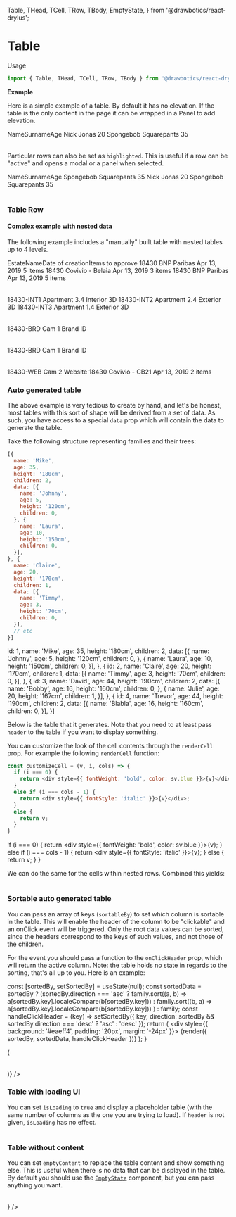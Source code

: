   Table,
  THead,
  TCell,
  TRow,
  TBody,
  EmptyState,
} from '@drawbotics/react-drylus';



# Table
Usage
```jsx
import { Table, THead, TCell, TRow, TBody } from '@drawbotics/react-drylus';
```

__Example__

Here is a simple example of a table. By default it has no elevation. If the table is the only content in the page it can be wrapped in a Panel to add elevation.

<Playground component={Table}>
  <div style={{ background: '#eaeff4', padding: '20px', margin: '-24px' }}>
    <Table>
      <THead>
        <TCell>Name</TCell>
        <TCell>Surname</TCell>
        <TCell>Age</TCell>
      </THead>
      <TBody>
        <TRow>
          <TCell>Nick</TCell>
          <TCell>Jonas</TCell>
          <TCell>20</TCell>
        </TRow>
        <TRow>
          <TCell>Spongebob</TCell>
          <TCell>Squarepants</TCell>
          <TCell>35</TCell>
        </TRow>
      </TBody>
    </Table>
  </div>
</Playground>

Particular rows can also be set as `highlighted`. This is useful if a row can be "active" and opens a modal or a panel when selected.
<Playground>
  <div style={{ background: '#F1F5F9', padding: '20px', margin: '-24px' }}>
    <Table highlighted>
      <THead>
        <TCell>Name</TCell>
        <TCell>Surname</TCell>
        <TCell>Age</TCell>
      </THead>
      <TBody>
        <TRow>
          <TCell>Spongebob</TCell>
          <TCell>Squarepants</TCell>
          <TCell>35</TCell>
        </TRow>
        <TRow>
          <TCell>Nick</TCell>
          <TCell>Jonas</TCell>
          <TCell>20</TCell>
        </TRow>
        <TRow highlighted>
          <TCell>Spongebob</TCell>
          <TCell>Squarepants</TCell>
          <TCell>35</TCell>
        </TRow>
      </TBody>
    </Table>
  </div>
</Playground>

### Table Row
<PropsTable component={TRow} />


#### Complex example with nested data
The following example includes a "manually" built table with nested tables up to 4 levels.

<Playground>
  <div style={{ background: '#eaeff4', padding: '20px', margin: '-24px' }}>
    <Table withNesting>
      <THead>
        <TCell>Estate</TCell>
        <TCell>Name</TCell>
        <TCell>Date of creation</TCell>
        <TCell>Items to approve</TCell>
      </THead>
      <TBody>
        <TRow>
          <TCell>18430</TCell>
          <TCell>BNP Paribas</TCell>
          <TCell>Apr 13, 2019</TCell>
          <TCell>5 items</TCell>
        </TRow>
        <TRow>
          <TCell>18430</TCell>
          <TCell>Covivio - Belaia</TCell>
          <TCell>Apr 13, 2019</TCell>
          <TCell>3 items</TCell>
        </TRow>
        <TRow parent="1">
          <TCell>18430</TCell>
          <TCell>BNP Paribas</TCell>
          <TCell>Apr 13, 2019</TCell>
          <TCell>5 items</TCell>
        </TRow>
        <TRow nested="1">
          <TCell>
            <Table>
              <TBody>
                <TRow>
                  <TCell>18430-INT1</TCell>
                  <TCell>Apartment 3.4</TCell>
                  <TCell>Interior 3D</TCell>
                </TRow>
                <TRow>
                  <TCell>18430-INT2</TCell>
                  <TCell>Apartment 2.4</TCell>
                  <TCell>Exterior 3D</TCell>
                </TRow>
                <TRow parent="2">
                  <TCell>18430-INT3</TCell>
                  <TCell>Apartment 1.4</TCell>
                  <TCell>Exterior 3D</TCell>
                </TRow>
                <TRow nested="2">
                  <TCell>
                    <Table>
                      <TBody>
                        <TRow parent="3">
                          <TCell>18430-BRD</TCell>
                          <TCell>Cam 1</TCell>
                          <TCell>Brand ID</TCell>
                        </TRow>
                        <TRow nested="3">
                          <TCell>
                            <Table>
                              <TBody>
                                <TRow>
                                  <TCell>18430-BRD</TCell>
                                  <TCell>Cam 1</TCell>
                                  <TCell>Brand ID</TCell>
                                </TRow>
                              </TBody>
                            </Table>
                          </TCell>
                        </TRow>
                        <TRow>
                          <TCell>18430-WEB</TCell>
                          <TCell>Cam 2</TCell>
                          <TCell>Website</TCell>
                        </TRow>
                      </TBody>
                    </Table>
                  </TCell>
                </TRow>
              </TBody>
            </Table>
          </TCell>
        </TRow>
        <TRow>
          <TCell>18430</TCell>
          <TCell>Covivio - CB21</TCell>
          <TCell>Apr 13, 2019</TCell>
          <TCell>2 items</TCell>
        </TRow>
      </TBody>
    </Table>
  </div>
</Playground>


### Auto generated table
The above example is very tedious to create by hand, and let's be honest, most tables with this sort of shape will be derived from a set of data. As such, you have access to a special `data` prop which will contain the data to generate the table.

Take the following structure representing families and their trees:

```js
[{
  name: 'Mike',
  age: 35,
  height: '180cm',
  children: 2,
  data: [{
    name: 'Johnny',
    age: 5,
    height: '120cm',
    children: 0,
  }, {
    name: 'Laura',
    age: 10,
    height: '150cm',
    children: 0,
  }],
}, {
  name: 'Claire',
  age: 20,
  height: '170cm',
  children: 1,
  data: [{
    name: 'Timmy',
    age: 3,
    height: '70cm',
    children: 0,
  }],
  // etc
}]
```

  id: 1,
  name: 'Mike',
  age: 35,
  height: '180cm',
  children: 2,
  data: [{
    name: 'Johnny',
    age: 5,
    height: '120cm',
    children: 0,
  }, {
    name: 'Laura',
    age: 10,
    height: '150cm',
    children: 0,
  }],
}, {
  id: 2,
  name: 'Claire',
  age: 20,
  height: '170cm',
  children: 1,
  data: [{
    name: 'Timmy',
    age: 3,
    height: '70cm',
    children: 0,
  }],
}, {
  id: 3,
  name: 'David',
  age: 44,
  height: '190cm',
  children: 2,
  data: [{
    name: 'Bobby',
    age: 16,
    height: '160cm',
    children: 0,
  }, {
    name: 'Julie',
    age: 20,
    height: '167cm',
    children: 1,
  }],
}, {
  id: 4,
  name: 'Trevor',
  age: 44,
  height: '190cm',
  children: 2,
  data: [{
    name: 'Blabla',
    age: 16,
    height: '160cm',
    children: 0,
  }],
}]

Below is the table that it generates. Note that you need to at least pass `header` to the table if you want to display something.

<Playground>
  <div style={{ background: '#eaeff4', padding: '20px', margin: '-24px' }}>
    <Table
      data={family}
      header={[{
        label: 'Name',
        value: 'name',
      }, {
        label: 'Height (cm)',
        value: 'height',
      }, {
        label: 'Age (yrs)',
        value: 'age',
      }, {
        label: 'Children',
        value: 'children',
      }]} />
  </div>
</Playground>


You can customize the look of the cell contents through the `renderCell` prop. For example the following `renderCell` function:

```js
const customizeCell = (v, i, cols) => {
  if (i === 0) {
    return <div style={{ fontWeight: 'bold', color: sv.blue }}>{v}</div>;
  }
  else if (i === cols - 1) {
    return <div style={{ fontStyle: 'italic' }}>{v}</div>;
  }
  else {
    return v;
  }
}
```
  if (i === 0) {
    return <div style={{ fontWeight: 'bold', color: sv.blue }}>{v}</div>;
  }
  else if (i === cols - 1) {
    return <div style={{ fontStyle: 'italic' }}>{v}</div>;
  }
  else {
    return v;
  }
}

We can do the same for the cells within nested rows. Combined this yields:

<Playground>
  <div style={{ background: '#eaeff4', padding: '20px', margin: '-24px' }}>
    <Table
      renderCell={customizeCell}
      renderChildCell={customizeCell}
      data={family}
      header={[{
        label: 'Name',
        value: 'name',
      }, {
        label: 'Height (cm)',
        value: 'height',
      }, {
        label: 'Age (yrs)',
        value: 'age',
      }, {
        label: 'Children',
        value: 'children',
      }]}
      childHeader={['height', 'name', 'age', 'children']} />
  </div>
</Playground>

### Sortable auto generated table
You can pass an array of keys (`sortableBy`) to set which column is sortable in the table. This will enable the header of the column to be "clickable" and an onClick event will be triggered. Only the root data values can be sorted, since the headers correspond to the keys of such values, and not those of the children.

For the event you should pass a function to the `onClickHeader` prop, which will return the active column. Note: the table holds no state in regards to the sorting, that's all up to you. Here is an example:


  const [sortedBy, setSortedBy] = useState(null);
  const sortedData = sortedBy ? (sortedBy.direction === 'asc' ?  family.sort((a, b) => a[sortedBy.key].localeCompare(b[sortedBy.key])) : family.sort((b, a) => a[sortedBy.key].localeCompare(b[sortedBy.key])) ) : family;
  const handleClickHeader = (key) => setSortedBy({ key, direction: sortedBy && sortedBy.direction === 'desc' ? 'asc' : 'desc' });
  return (
    <div style={{ background: '#eaeff4', padding: '20px', margin: '-24px' }}>
      {render({ sortedBy, sortedData, handleClickHeader })}
    </div>
  );
}


<Playground>
  <SortedWrapper render={({ sortedBy, sortedData, handleClickHeader }) => (
    <Table
      activeHeader={sortedBy}
      onClickHeader={handleClickHeader}
      data={sortedData}
      sortableBy={['name', 'height']}
      header={['name', 'height', 'age', 'children']} />
  )} />
</Playground>

### Table with loading UI
You can set `isLoading` to `true` and display a placeholder table (with the same number of columns as the one you are trying to load). If `header` is not given, `isLoading` has no effect.

<Playground>
  <div style={{ background: '#eaeff4', padding: '20px', margin: '-24px' }}>
    <Table isLoading header={[ 'age', 'height', 'something', 'else' ]} />
  </div>
</Playground>


### Table without content
You can set `emptyContent` to replace the table content and show something else. This is useful when there is no data that can be displayed in the table. By default you should use the [`EmptyState`](/component-kit/components/empty-state) component, but you can pass anything you want.

<Playground>
  <div style={{ background: '#eaeff4', padding: '20px', margin: '-24px' }}>
    <Table header={[ 'age', 'height', 'something', 'else' ]} emptyContent={<EmptyState description="Sorry! This table is empty" />} />
  </div>
</Playground>